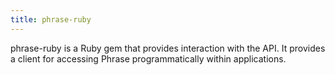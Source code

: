 ```yaml
---
title: phrase-ruby
---
```


phrase-ruby is a Ruby gem that provides interaction with the API. It provides a client for accessing Phrase programmatically within applications.

<Card title="phrase-ruby on Github" icon="github" horizontal href="https://github.com/phrase/phrase-ruby" />